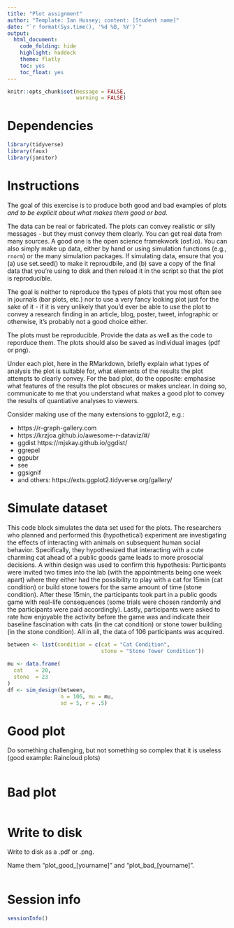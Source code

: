 ```yaml
---
title: "Plot assignment"
author: "Template: Ian Hussey; content: [Student name]"
date: "`r format(Sys.time(), '%d %B, %Y')`"
output:
  html_document:
    code_folding: hide
    highlight: haddock
    theme: flatly
    toc: yes
    toc_float: yes
---
```


```r

knitr::opts_chunk$set(message = FALSE,
                      warning = FALSE)

```

# Dependencies

```r

library(tidyverse)
library(faux)
library(janitor)

```

# Instructions

The goal of this exercise is to produce both good and bad examples of plots *and to be explicit about what makes them good or bad*. 

The data can be real or fabricated. The plots can convey realistic or silly messages - but they must convey them clearly. You can get real data from many sources. A good one is the open science framekwork (osf.io). You can also simply make up data, either by hand or using simulation functions (e.g., `rnorm`) or the many simulation packages. If simulating data, ensure that you (a) use set.seed() to make it reproudbile, and (b) save a copy of the final data that you're using to disk and then reload it in the script so that the plot is reproducible.

The goal is neither to reproduce the types of plots that you most often see in journals (bar plots, etc.) nor to use a very fancy looking plot just for the sake of it - if it is very unlikely that you'd ever be able to use the plot to convey a research finding in an article, blog, poster, tweet, infographic or otherwise, it's probably not a good choice either.

The plots must be reproducible. Provide the data as well as the code to reporduce them. The plots should also be saved as individual images (pdf or png).

Under each plot, here in the RMarkdown, briefly explain what types of analysis the plot is suitable for, what elements of the results the plot attempts to clearly convey. For the bad plot, do the opposite: emphasise what features of the results the plot obscures or makes unclear. In doing so, communicate to me that you understand what makes a good plot to convey the results of quantiative analyses to viewers.

Consider making use of the many extensions to ggplot2, e.g.:

- https://r-graph-gallery.com
- https://krzjoa.github.io/awesome-r-dataviz/#/
- ggdist https://mjskay.github.io/ggdist/
- ggrepel
- ggpubr
- see
- ggsignif
- and others: https://exts.ggplot2.tidyverse.org/gallery/

# Simulate dataset

This code block simulates the data set used for the plots. The researchers who planned and performed this (hypothetical) experiment are investigating the effects of interacting with animals on subsequent human social behavior. Specifically, they hypothesized that interacting with a cute charming cat ahead of a public goods game leads to more prosocial decisions. A within design was used to confirm this hypothesis: Participants were invited two times into the lab (with the appointments being one week apart) where they either had the possibility to play with a cat for 15min (cat condition) or build stone towers for the same amount of time (stone condition). After these 15min, the participants took part in a public goods game with real-life consequences (some trials were chosen randomly and the participants were paid accordingly). Lastly, participants were asked to rate how enjoyable the activity before the game was and indicate their baseline fascination with cats (in the cat condition) or stone tower building (in the stone condition). All in all, the data of 106 participants was acquired.

```r

between <- list(condition = c(cat = "Cat Condition", 
                              stone = "Stone Tower Condition"))
               
mu <- data.frame(
  cat    = 20,
  stone  = 23
)
df <- sim_design(between, 
                 n = 106, mu = mu, 
                 sd = 5, r = .5)

```

# Good plot

Do something challenging, but not something so complex that it is useless 
(good example: Raincloud plots)

```r



```

# Bad plot

```r



```

# Write to disk

Write to disk as a .pdf or .png.

Name them "plot_good_[yourname]" and "plot_bad_[yourname]".

```r



```

# Session info

```r

sessionInfo()

```


